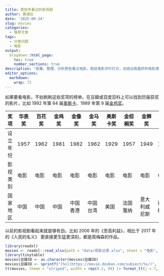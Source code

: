 ```yaml
---
title: 那些年看过的影视剧
author: 黄湘云
date: '2025-09-24'
slug: movies
categories:
  - 推荐文章
tags:
  - 分类问题
  - 电影
output:
  blogdown::html_page:
    toc: true
    number_sections: true
description: "收集、整理、分析那些看过电影，我给电影评价打分，总结出我喜好的电影类型。娱乐行业在这些年蓬勃发展，其中大荧幕更是风生水起，提取一批值得二刷的电影。票房和豆瓣评价的关系，电影推荐。各大奖项下获奖电影电视剧的特色。"
editor_options: 
  markdown: 
    wrap: 72
---
```


如果要看电影，不妨刷刷这些奖项的榜单。在豆瓣或百度百科上可以找到历届获奖的影片，比如
1992 年第 64 届[奥斯卡](https://movie.douban.com/awards/Oscar/64/)、1989
年第 9 届[金鸡奖](https://movie.douban.com/awards/golden-rooster/9/)。

::: full-width
| 奖项 | 华表奖 | 百花奖 | 金鸡奖 | 金像奖 | 金马奖 | 奥斯卡奖 | 金棕榈奖 | 金狮奖 | 金熊奖 | 飞天奖 | 白玉兰奖 |
|------|------|------|------|------|------|------|------|------|------|------|------|
| 设立年份 | 1957 | 1962 | 1981 | 1982 | 1962 | 1929 | 1957 | 1949 | 1951 | 1981 | 1988 |
| 影视类别 | 电影 | 电影 | 电影 | 电影 | 电影 | 电影 | 电影 | 电影 | 电影 | 电视 | 电视 |
| 国家地区 | 中国 | 中国 | 中国 | 中国香港 | 中国台湾 | 美国 | 法国戛纳 | 意大利威尼斯 | 德国柏林 | 中国 | 中国 |
:::

以前的影视剧看起来就是够有劲，比如 2006 年的《至高利益》，相比于 2017
年的《人民的名义》 更直接更生猛更深刻，都是周梅森的作品。

```r
library(readxl)
movies <- readxl::read_xlsx(path = "data/观影记录.xlsx", sheet = "电影", skip = 1)
library(tinytable)
movies$豆瓣ID <- as.character(movies$豆瓣ID)
movies$豆瓣ID <- sprintf("[%s](https://movie.douban.com/subject/%s/)", movies$豆瓣ID, movies$豆瓣ID)
tt(movies, theme = "striped", width = rep(0.2, 9)) |> format_tt(j = 7, markdown = TRUE)
```
